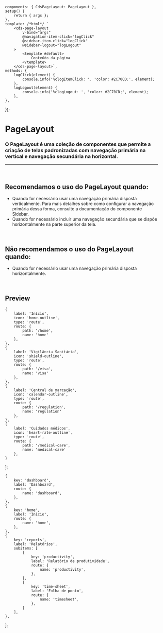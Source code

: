
<Meta of={PageLayoutStories} />

	components: { CdsPageLayout: PageLayout },
	setup() {
		return { args };
	},
	template: /*html*/ `
		<cds-page-layout
			v-bind="args"
			@navigation-item-click="logClick"
			@sidebar-item-click="logClick"
			@sidebar-logout="logLogout"
		>
			<template #default>
				Conteúdo da página
			</template>
		</cds-page-layout>`,
	methods: {
		logClick(element) {
			console.info('%clogItemClick: ', 'color: #2C70CD;', element);
		},
		logLogout(element) {
			console.info('%clogLogout: ', 'color: #2C70CD;', element);
		},
	},
});

# PageLayout

### O PageLayout é uma coleção de componentes que permite a criação de telas padronizadas com navegação primária na vertical e navegação secundária na horizontal.

***

<br />

## Recomendamos o uso do PageLayout quando:

* Quando for necessário usar uma navegação primária disposta verticalmente. Para mais detalhes sobre como configurar a navegação primária dessa forma, consulte a documentação do componente Sidebar.
* Quando for necessário incluir uma navegação secundária que se dispõe horizontalmente na parte superior da tela.

<br />

## Não recomendamos o uso do PageLayout quando:

* Quando for necessário usar uma navegação primária disposta horizontalmente.

<br />

## Preview

	{
		label: 'Início',
		icon: 'home-outline',
		type: 'route',
		route: {
			path: '/home',
			name: 'home'
		},
	},
	{
		label: 'Vigilância Sanitária',
		icon: 'shield-outline',
		type: 'route',
		route: {
			path: '/visa',
			name: 'visa'
		},
	},
	{
		label: 'Central de marcação',
		icon: 'calendar-outline',
		type: 'route',
		route: {
			path: '/regulation',
			name: 'regulation'
		},
	},
	{
		label: 'Cuidados médicos',
		icon: 'heart-rate-outline',
		type: 'route',
		route: {
			path: '/medical-care',
			name: 'medical-care'
		},
	}
];

	{
		key: 'dashboard',
		label: 'Dashboard',
		route: {
			name: 'dashboard',
		},
	},
	{
		key: 'home',
		label: 'Inicio',
		route: {
			name: 'home',
		},
	},
	{
		key: 'reports',
		label: 'Relatórios',
		subitems: [
			{
				key: 'productivity',
				label: 'Relatório de produtividade',
				route: {
					name: 'productivity',
				},
			},
			{
				key: 'time-sheet',
				label: 'Folha de ponto',
				route: {
					name: 'timesheet',
				},
			}
		],
	},
];

<Canvas>
  <Story of={PageLayoutStories.PageLayout} />
</Canvas>

<Controls />
